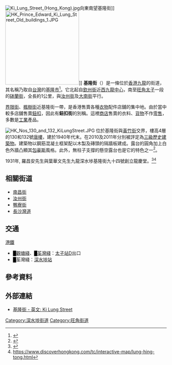 {{Coord|22.3274837|114.1637703|source:GoogleMaps|display=title}}
{{Infobox Hong Kong Road
|   中文街道名稱    =  基隆街
|   英文街道名稱    =  Ki Lung Street
|   圖片    =  Image:Ki Lung Street, looking west from Wong Chuk Street (Hong Kong).jpg
|   圖片說明    = 基隆街於[[黃竹街|黃竹街]]與[[石硤尾街|石硤尾街]]之間的路段，沿途有多間[[布|布匹]]行
|   路段總長度    =  1
|   車速限制    =  
|   行車線數量    =  雙線
|   所在地區    =  [[九龍西|九龍西]]
|   起點    =  [[深水埗區|深水埗區]][[深水埗|深水埗]]<br/>[[欽州街|欽州街]]近[[西九龍中心|西九龍中心]]
|   終點    =  [[油尖旺區|油尖旺區]][[旺角|旺角]][[太子_(香港)|太子]]<br/>[[砵蘭街|砵蘭街]]
|   道路命名日期    =  
|   命名文件    =  
|   道路動工日期    =  
|   道路興建計劃    =  
|   道路舊名資料    =  
|   通車日期    = 約1920年代
}}
[[File:Ki_Lung_Street_(Hong_Kong).jpg|thumb]]向東南望基隆街]]
[[File:HK_Prince_Edward_Ki_Lung_Street_Old_buildings_1.JPG|230px]]]]
'''基隆街'''（{{lang-en|Ki Lung Street}}）是一條位於[[香港|香港]][[九龍|九龍]]的街道，其名稱乃取自[[台灣|台灣]]的[[基隆市|基隆市]]<ref>{{Cite web |url=http://www.hk-place.com/view.php?id=308 |title=香港地方：道路名稱(三)組合街名 |access-date=2011-02-25 |archive-date=2017-11-07 |archive-url=https://web.archive.org/web/20171107030016/http://www.hk-place.com/view.php?id=308 |dead-url=no }}</ref>。它北起自[[欽州街|欽州街]]近[[西九龍中心|西九龍中心]]，南至[[旺角|旺角]][[太子_(香港)|太子]]一段的[[砵蘭街|砵蘭街]]，全長約1公里，與[[汝州街|汝州街]]及[[大南街|大南街]]平行。

[[界限街|界限街]]、[[楓樹街|楓樹街]]近基隆街一帶，是香港售賣各種[[衣物|衣物]]配件店舖的集中地。由於當中較多店舖售賣[[鈕扣|鈕扣]]，因此有'''鈕扣街'''的別稱。這裡[[商店|商店]]售賣的衣料、[[貨物|貨物]]不作[[零售|零售]]，多數是[[工業|工業]]產品。

[[File:HK_Nos_130_and_132_KiLungStreet.JPG|thumb]]
位於基隆街與[[黃竹街|黃竹街]]交界，樓高4層的130和132號[[唐樓|唐樓]]，建於1940年代末。在2010及2011年分別被評定為[[香港三級歷史建築列表|三級歷史建築物]]。建築物以鋼筋混凝土框架配以木製及磚頭的隔牆板建成。露台的圓角加上白色外牆凸顯其[[包豪斯|包豪斯]]風格。此外，無柱子支撐的懸空露台也是它的特色之一<ref>{{Cite book| author =梁炳華| title =《深水埗區風物志》| location =香港| publisher =深水埗區區議會| date =2011年| pages =頁45、48、62、97、241| ISBN =| accessdate =2012年8月2日| url =http://www.districtcouncils.gov.hk/ssp/doc/tc/publications_links/HERITAGE%20OF%20THE%20SSP%20DISTRICT%20HK%202011.pdf| language =中文| quote =}}{{dead link|date=2017年12月 |bot=InternetArchiveBot |fix-attempted=yes }}</ref>。

1931年, 羅昌安先生與葉華文先生九龍深水埗基隆街九十四號創立龍慶堂。<ref>{{Cite web |url=https://www.lunghingtong.org/ |title=龍慶堂 |access-date=2021-10-29 |archive-date=2021-11-02 |archive-url=https://web.archive.org/web/20211102115053/https://www.lunghingtong.org/ |dead-url=no }}</ref><ref>https://www.discoverhongkong.com/tc/interactive-map/lung-hing-tong.html</ref>

==相關街道==
*[[南昌街_(香港)|南昌街]]
*[[汝州街|汝州街]]
*[[鴨寮街|鴨寮街]]
*[[長沙灣道|長沙灣道]]

==交通==
;[[港鐵|港鐵]]
*<font color="{{觀塘綫色彩}}">█</font>[[觀塘綫|觀塘綫]]、<font color="{{荃灣綫色彩}}">█</font>[[荃灣綫|荃灣綫]]：[[太子站|太子站]]D出口
*<font color="{{荃灣綫色彩}}">█</font>荃灣綫：[[深水埗站|深水埗站]]

==參考資料==
<references/>

== 外部連結 ==
* [http://www.centamap.com/gc/centamaplocation.aspx?x=835017&y=820855&sx=835017.14577&sy=820855.32428&z=4&lg=b5 基隆街 - 英文: Ki Lung Street]
{{commonscat|Ki Lung Street}}

[[Category:深水埗街道|Category:深水埗街道]]
[[Category:旺角街道|Category:旺角街道]]